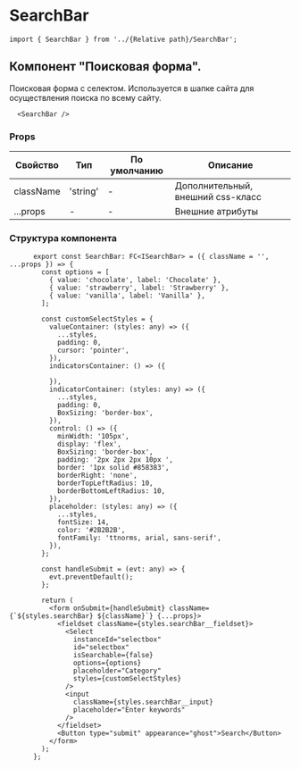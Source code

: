 # SearchBar

```tsx
import { SearchBar } from '../{Relative path}/SearchBar';
```
## Компонент "Поисковая форма". 
Поисковая форма с селектом. Используется в шапке сайта для осуществления поиска по всему сайту.

```tsx
  <SearchBar />
```

### Props
| Свойство                      | Тип                                     | По умолчанию | Описание                                                      |
|-------------------------------|-----------------------------------------|--------------|---------------------------------------------------------------|
| className                     | 'string'                                |       -      | Дополнительный, внешний css-класс                             |
| ...props                      | -                                       |       -      | Внешние атрибуты                                              |




### Структура компонента
```tsx
      export const SearchBar: FC<ISearchBar> = ({ className = '', ...props }) => {
        const options = [
          { value: 'chocolate', label: 'Chocolate' },
          { value: 'strawberry', label: 'Strawberry' },
          { value: 'vanilla', label: 'Vanilla' },
        ];

        const customSelectStyles = {
          valueContainer: (styles: any) => ({
            ...styles,
            padding: 0,
            cursor: 'pointer',
          }),
          indicatorsContainer: () => ({

          }),
          indicatorContainer: (styles: any) => ({
            ...styles,
            padding: 0,
            BoxSizing: 'border-box',
          }),
          control: () => ({
            minWidth: '105px',
            display: 'flex',
            BoxSizing: 'border-box',
            padding: '2px 2px 2px 10px ',
            border: '1px solid #858383',
            borderRight: 'none',
            borderTopLeftRadius: 10,
            borderBottomLeftRadius: 10,
          }),
          placeholder: (styles: any) => ({
            ...styles,
            fontSize: 14,
            color: '#2B2B2B',
            fontFamily: 'ttnorms, arial, sans-serif',
          }),
        };

        const handleSubmit = (evt: any) => {
          evt.preventDefault();
        };

        return (
          <form onSubmit={handleSubmit} className={`${styles.searchBar} ${className}`} {...props}>
            <fieldset className={styles.searchBar__fieldset}>
              <Select
                instanceId="selectbox"
                id="selectbox"
                isSearchable={false}
                options={options}
                placeholder="Category"
                styles={customSelectStyles}
              />
              <input
                className={styles.searchBar__input}
                placeholder="Enter keywords"
              />
            </fieldset>
            <Button type="submit" appearance="ghost">Search</Button>
          </form>
        );
      };
```